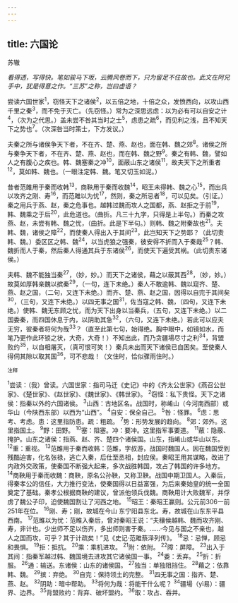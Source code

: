```yaml
---
---
---
```

title: 六国论
---



苏辙

*看得透，写得快。笔如骏马下坂，云腾风卷而下，只为留足不住故也。此文在阿兄手中，犹是得意之作。“三苏”之称，岂曰虚语？*

尝读六国世家<sup>1</sup>，窃怪天下之诸侯<sup>2</sup>，以五倍之地，十倍之众，发愤西向，以攻山西千里之秦<sup>3</sup>，而不免于灭亡。（先窃怪。）常为之深思远虑：以为必有可以自安之计<sup>4</sup>，（次为之代思。）盖未尝不咎其当时之士<sup>5</sup>，虑患之疏<sup>6</sup>，而见利之浅，且不知天下之势也<sup>7</sup>。（次深咎当时策士，下方发议。）

夫秦之所与诸侯争天下者，不在齐、楚、燕、赵也，面在韩、魏之郊<sup>8</sup>。诸侯之所与秦争天下者，不在齐、楚、燕、赵也，而在韩、魏之野<sup>9</sup>。秦之有韩、魏，譬如人之有腹心之疾也。韩、魏塞秦之冲<sup>10</sup>，面蔽山东之诸侯<sup>11</sup>，故夫天下之所重者<sup>12</sup>，莫如韩、魏也。（一眼注定韩、魏。笔又切玉如泥。）

昔者范雎用于秦而收韩<sup>13</sup>，商鞅用于秦而收魏<sup>14</sup>，昭王未得韩、魏之心<sup>15</sup>，而出兵以攻齐之刚、寿<sup>16</sup>，而范雎以为忧<sup>17</sup>，然则，秦之所忌者<sup>18</sup>，可以见矣。（引证。）秦之用兵于燕、赵，秦之危事也。越韩过魏而攻人之国都，燕、赵拒之于前<sup>19</sup>，韩、魏乘之于后<sup>20</sup>，此危道也。（曲折。凡三十九字，只得是上半句。）而秦之攻燕、赵，未尝有韩、魏之忧，（曲折。此是下半句。）则韩、魏之附秦故也<sup>21</sup>。夫韩、魏，诸侯之障<sup>22</sup>，而使秦人得出入于其间<sup>23</sup>，此岂知天下之势耶？（此切责韩、魏。）委区区之韩、魏<sup>24</sup>，以当虎狼之强秦，彼安得不折而入于秦哉<sup>25</sup>？韩、魏折而人于秦，然后秦人得通其兵于东诸侯<sup>26</sup>，而使天下遍受其祸。（此切贵东诸侯。）

夫韩、魏不能独当秦<sup>27</sup>，（妙，妙。）而天下之诸侯，藉之以蔽其西<sup>28</sup>，（妙，妙。）故莫如厚韩亲魏以摈秦<sup>29</sup>，（一句，连下未绝。）秦人不敢逾韩、魏以窥齐、楚、燕、赵之国，（二句，又连下未绝。）而齐、楚、燕、赵之国，因得以自完于其间矣<sup>30</sup>，（三句，又连下未绝。）以四无事之国<sup>31</sup>，佐当寇之韩、魏，（四句，又连下未绝。）使韩、魏无东顾之忧，而为天下出身以当秦兵，（五句，又连下未绝。）以二国委秦，而四国休息于内，以阴助其急<sup>32</sup>，（六句，又连下未绝。）若此可以应夫无穷，彼秦者将何为哉<sup>33</sup>？（直至此第七句，始得绝。胸中眼中，如镜如水，而笔乃更作此环锁之状，大奇，大奇！）不知出此，而乃贪疆場尽寸之利<sup>34</sup>，背盟败约<sup>35</sup>，以自相屠灭，（真可恨可笑！）秦兵未出而天下诸侯已自困矣。至使秦人得伺其隙以取其国<sup>36</sup>，可不悲哉！（文住时，恰似骤雨住时。）

<sup>注释</sup>

<sup>1</sup>尝读：（我）曾读。六国世家：指司马迁《史记》中的《齐太公世家》《燕召公世家》、《楚世家》、《赵世家》、《魏世家》、《韩世家》。
<sup>2</sup>窃怪：私下贵怪。天下之诸侯：指秦以外的六国诸侯。
<sup>3</sup>山西：古地区名。战国时，称崤山（今河南西部）或华山（今陕西东部）以西为“山西”。
<sup>4</sup>自安：保全自己。
<sup>5</sup>咎：怪罪。
<sup>6</sup>虑：思考、考虑。患：这里指防患。疏：粗疏。
<sup>7</sup>势：形势发展的趋向。
<sup>8</sup>郊：郊外。这里指国土。
<sup>9</sup>野：田野。
<sup>10</sup>塞：阻塞。冲：要冲。这里指军事要道。
<sup>11</sup>蔽：隐蔽、掩护。山东之诸侯：指燕、赵、齐、楚四个诸侯国。山东，指崤山或华山以东。
<sup>12</sup>重：重视。
<sup>13</sup>范雎用于秦而收韩：范雎，字叔游，战国时魏国人。因在魏国受到残酷迫害，化名张禄，逃亡入秦，后仕至丞相，封应侯。秦昭王用其谋略，改进了内政外交政策，使秦国不断强大起来，多次战胜韩国，攻占了韩国的许多地方。
<sup>14</sup>商鞅用于秦而收魏：商鞅，原名公孙鞅，又称卫鞅。战国中期卫国人。入秦后，得秦孝公的信任，大力推行变法，使秦国得以日益富强，为后来秦始皇的统一全国奠定了基础。秦孝公根据商鞅的建议，曾派他领兵伐魏。商鞅用计大败魏军，并俘虏了魏公子印，迫使魏国割让了河西之地。
<sup>15</sup>昭王：秦昭王赢则。公元前306一前251年在位。
<sup>16</sup>刚、寿；刚，故城在今山
东宁阳县东北。寿，故城在山东东平县西南。
<sup>17</sup>范雎以为忧：范睢入秦后，曾对秦昭王说：“夫穰侯越韩、魏而攻齐刚、寿，非计也。少出师不足以伤齐，多出师则害于秦。……·今见与国之不亲也，越人之国而攻，可乎？其于计疏矣！”见《史记·范雎蔡泽列传》。
<sup>18</sup>忌：忌惮，顾忌和畏惧。
<sup>19</sup>拒：抵抗。
<sup>20</sup>乘：乘机进攻。
<sup>21</sup>附：依附。
<sup>22</sup>障：屏障。
<sup>23</sup>出入于其间：指秦军越过韩、魏国境去进攻其它诸侯国一事。
<sup>24</sup>委：丢弃。
<sup>25</sup>折：折服。
<sup>26</sup>通：输送。东诸侯：山东的诸侯国。
<sup>27</sup>独当：单独阻挡住。
<sup>28</sup>藉之：依靠韩、魏。
<sup>29</sup>摈：弃绝。
<sup>30</sup>自完：保持领土的完整。
<sup>31</sup>四无事之国：指齐、楚、燕、赵。
<sup>32</sup>阴助：暗中帮助。
<sup>33</sup>将何为哉：将能干什么呢？
<sup>34</sup>疆場（yì易）：疆界、边界。
<sup>35</sup>背盟败约：背弃、破坏盟约。
<sup>36</sup>取：攻占、吞并。